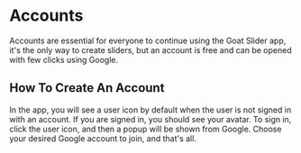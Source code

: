# Accounts

Accounts are essential for everyone to continue using the Goat Slider app, it's the only way to create sliders, but an account is free and can be opened with few clicks using Google.

## How To Create An Account

In the app, you will see a user icon by default when the user is not signed in with an account. If you are signed in, you should see your avatar. To sign in, click the user icon, and then a popup will be shown from Google. Choose your desired Google account to join, and that's all.
